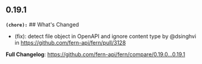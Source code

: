 ## 0.19.1
**`(chore):`** ## What's Changed
* (fix): detect file object in OpenAPI and ignore content type by @dsinghvi in https://github.com/fern-api/fern/pull/3128


**Full Changelog**: https://github.com/fern-api/fern/compare/0.19.0...0.19.1

